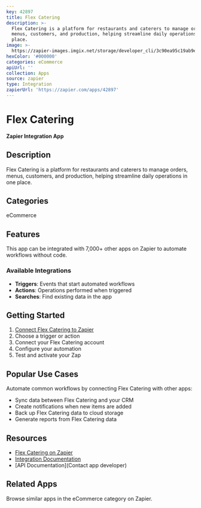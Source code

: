 ```yaml
---
key: 42897
title: Flex Catering
description: >-
  Flex Catering is a platform for restaurants and caterers to manage orders,
  menus, customers, and production, helping streamline daily operations in one
  place.
image: >-
  https://zapier-images.imgix.net/storage/developer_cli/3c90ea95c19ab9e92e1be5cbad1c080f.png?auto=format%2Ccompress&ixlib=python-3.0.0&q=50
hexColor: '#000000'
categories: eCommerce
apiUrl: ''
collection: Apps
source: zapier
type: Integration
zapierUrl: 'https://zapier.com/apps/42897'
---
```

# Flex Catering

**Zapier Integration App**

## Description

Flex Catering is a platform for restaurants and caterers to manage orders, menus, customers, and production, helping streamline daily operations in one place.

## Categories

eCommerce

## Features

This app can be integrated with 7,000+ other apps on Zapier to automate workflows without code.

### Available Integrations

- **Triggers**: Events that start automated workflows
- **Actions**: Operations performed when triggered
- **Searches**: Find existing data in the app

## Getting Started

1. [Connect Flex Catering to Zapier](https://zapier.com/apps/42897)
2. Choose a trigger or action
3. Connect your Flex Catering account
4. Configure your automation
5. Test and activate your Zap

## Popular Use Cases

Automate common workflows by connecting Flex Catering with other apps:

- Sync data between Flex Catering and your CRM
- Create notifications when new items are added
- Back up Flex Catering data to cloud storage
- Generate reports from Flex Catering data

## Resources

- [Flex Catering on Zapier](https://zapier.com/apps/42897)
- [Integration Documentation](https://zapier.com/apps/42897/integrations)
- [API Documentation](Contact app developer)

## Related Apps

Browse similar apps in the eCommerce category on Zapier.
